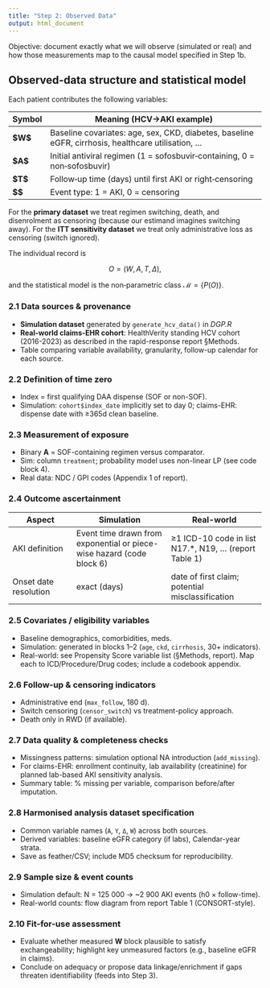 ```yaml
---
title: "Step 2: Observed Data"
output: html_document
---
```


Objective: document exactly what we will observe (simulated or real) and how those measurements map to the causal model specified in Step 1b.


## Observed‑data structure and statistical model
Each patient contributes the following variables:

| Symbol         | Meaning (HCV→AKI example)                                                                         |
| -------------- | ------------------------------------------------------------------------------------------------- |
| **\$W\$**      | Baseline covariates: age, sex, CKD, diabetes, baseline eGFR, cirrhosis, healthcare utilisation, … |
| **\$A\$**      | Initial antiviral regimen (1 = sofosbuvir‑containing, 0 = non‑sofosbuvir)                         |
| **\$T\$**      | Follow‑up time (days) until first AKI or right‑censoring                                          |
| **\$\Delta\$** | Event type: 1 = AKI, 0 = censoring                                                                |

For the **primary dataset** we treat regimen switching, death, and disenrolment
as censoring (because our estimand imagines switching away).  For the **ITT
sensitivity dataset** we treat only administrative loss as censoring (switch
ignored).

The individual record is

$$
O = (W, A, T, \Delta),
$$

and the statistical model is the non‑parametric class
$\mathcal{M} = \{P(O)\}.$

### 2.1  Data sources & provenance  
- **Simulation dataset** generated by `generate_hcv_data()` in *DGP.R* 
- **Real-world claims-EHR cohort**: HealthVerity standing HCV cohort (2016-2023) as described in the rapid-response report §Methods. 
- Table comparing variable availability, granularity, follow-up calendar for each source.

### 2.2  Definition of time zero  
- Index = first qualifying DAA dispense (SOF or non-SOF).  
- Simulation: `cohort$index_date` implicitly set to day 0; claims-EHR: dispense date with ≥365d clean baseline.

### 2.3  Measurement of exposure  
- Binary **A** = SOF-containing regimen versus comparator.  
- Sim: column `treatment`; probability model uses non-linear LP (see code block 4).  
- Real data: NDC / GPI codes (Appendix 1 of report).

### 2.4  Outcome ascertainment  
| Aspect | Simulation | Real-world |
|--------|------------|------------|
| AKI definition | Event time drawn from exponential or piece-wise hazard (code block 6) | ≥1 ICD-10 code in list N17.*, N19, … (report Table 1) |
| Onset date resolution | exact (days) | date of first claim; potential misclassification |

### 2.5  Covariates / eligibility variables  
- Baseline demographics, comorbidities, meds.  
- Simulation: generated in blocks 1–2 (`age`, `ckd`, `cirrhosis`, 30+ indicators).  
- Real-world: see Propensity Score variable list (§Methods, report). Map each to ICD/Procedure/Drug codes; include a codebook appendix.

### 2.6  Follow-up & censoring indicators  
- Administrative end (`max_follow`, 180 d).  
- Switch censoring (`censor_switch`) vs treatment-policy approach.  
- Death only in RWD (if available).

### 2.7  Data quality & completeness checks  
- Missingness patterns: simulation optional NA introduction (`add_missing`).  
- For claims-EHR: enrollment continuity, lab availability (creatinine) for planned lab-based AKI sensitivity analysis.  
- Summary table: % missing per variable, comparison before/after imputation.

### 2.8  Harmonised analysis dataset specification  
- Common variable names (`A`, `Y`, `Δ`, `W`) across both sources.  
- Derived variables: baseline eGFR category (if labs), Calendar-year strata.  
- Save as feather/CSV; include  MD5 checksum for reproducibility.

### 2.9  Sample size & event counts  
- Simulation default: N = 125 000 → ~2 900 AKI events (h0 × follow-time).  
- Real-world counts: flow diagram from report Table 1 (CONSORT-style).

### 2.10  Fit-for-use assessment  
- Evaluate whether measured **W** block plausible to satisfy exchangeability; highlight key unmeasured factors (e.g., baseline eGFR in claims).  
- Conclude on adequacy or propose data linkage/enrichment if gaps threaten identifiability (feeds into Step 3).
